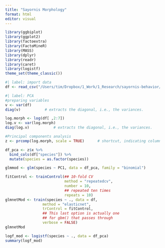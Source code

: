 ```yaml
---
title: "Sayornis Morphology"
format: html
editor: visual
---
```


```r
library(ggbiplot)
library(ggplot2)
library(factoextra)
library(FactoMineR)
library(MASS)
library(dplyr)
library(readr)
library(caret)
library(logistf)
theme_set(theme_classic())
```

```r
#| label: import data
df <- read_csv("/Users/tim/Dropbox/1_Work/1_Research/sayornis-behavior/morph_data_averaged.csv", col_types = 'fdddddd')
```

```r
#| label: PCA
#preparing variables
v <- var(df)  
diag(v)           # extracts the diagonal, i.e., the variances.

log.morph <- log(df[ ,2:7])
log.v <- var(log.morph)  
diag(log.v)           # extracts the diagonal, i.e., the variances.

#Principal components analysis
z <- prcomp(log.morph, scale = TRUE)      # shortcut, indicating columns
```

```r
df_pca <- z$x %>%
  bind_cols(df["species"]) %>%
  mutate(species = as.factor(species))

glmmod <- glm(species ~ PC1, data = df_pca, family = "binomial")
```

```r
fitControl <- trainControl(## 10-fold CV
                           method = "repeatedcv",
                           number = 10,
                           ## repeated ten times
                           repeats = 10)
glmnetMod <- train(species ~ ., data = df, 
                 method = "elasticnet", 
                 trControl = fitControl,
                 ## This last option is actually one
                 ## for gbm() that passes through
                 verbose = FALSE)
glmnetMod
```

```r
logf_mod <- logistf(species ~ ., data = df_pca)
summary(logf_mod)
```




